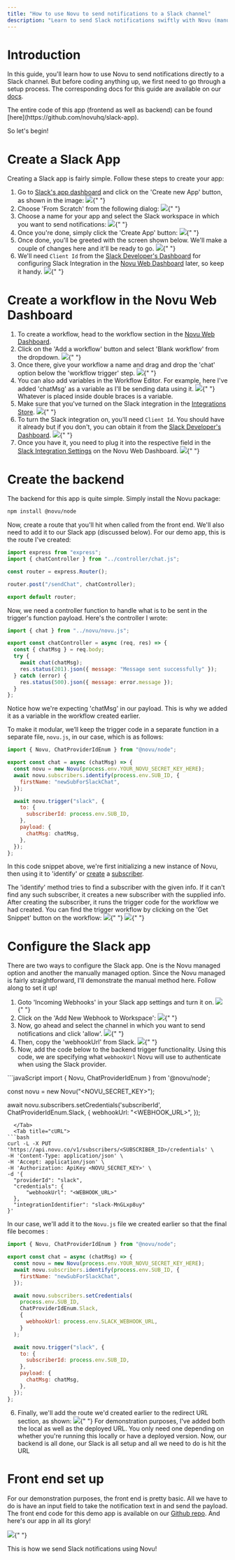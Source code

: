 ```yaml
---
title: "How to use Novu to send notifications to a Slack channel"
description: "Learn to send Slack notifications swiftly with Novu (manually managed)"
---
```


# Introduction

In this guide, you'll learn how to use Novu to send notifications directly to a Slack channel. But before coding anything up, we first need to go through a setup process.
The corresponding docs for this guide are available on our [docs](https://docs.novu.co/channels-and-providers/chat/slack).

<Note>
  The entire code of this app (frontend as well as backend) can be found
  [here](https://github.com/novuhq/slack-app).
</Note>

So let's begin!

# Create a Slack App

Creating a Slack app is fairly simple. Follow these steps to create your app:

1. Go to [Slack's app dashboard](https://api.slack.com/apps) and click on the 'Create new App' button, as shown in the image:
   <Frame caption="Create an app from Slack's app dashboard">
     <img src="/images/guides/slack-guide/create-app.png" />{" "}
   </Frame>
2. Choose 'From Scratch' from the following dialog:
   <Frame caption="Select 'From Scratch' in the following dialog">
     <img src="/images/guides/slack-guide/scratch.png" />{" "}
   </Frame>
3. Choose a name for your app and select the Slack workspace in which you want to send notifications:
   <Frame caption="Name your app and select the workspace">
     <img src="/images/guides/slack-guide/name.png" />{" "}
   </Frame>
4. Once you're done, simply click the 'Create App' button:
   <Frame caption="Click on the 'Create App' button">
     <img src="/images/guides/slack-guide/create.png" />{" "}
   </Frame>
5. Once done, you'll be greeted with the screen shown below. We'll make a couple of changes here and it'll be ready to go.
   <Frame caption="Slack greets you with this screen">
     <img src="/images/guides/slack-guide/welcome.png" />{" "}
   </Frame>
6. We'll need `Client Id` from the [Slack Developer's Dashboard](https://api.slack.com/apps) for configuring Slack Integration in the [Novu Web Dashboard](https://dashboard.novu.coovu.coovu.co/integrations?utm_campaign=docs-guides-slack) later, so keep it handy.
   <Frame caption="Get 'Client Id' from the Slack developer's dashboard">
     <img src="/images/guides/slack-guide/client-id-Slack.png" />{" "}
   </Frame>

# Create a workflow in the Novu Web Dashboard

1. To create a workflow, head to the workflow section in the [Novu Web Dashboard](https://dashboard.novu.co/workflows?utm_campaign=docs-guides-slack).
2. Click on the 'Add a workflow' button and select 'Blank workflow' from the dropdown.
   <Frame caption="Create a workflow from the Novu Web Dashboard">
     <img src="/images/guides/slack-guide/workflow.png" />{" "}
   </Frame>
3. Once there, give your workflow a name and drag and drop the 'chat' option below the 'workflow trigger' step.
   <Frame caption="Drag and drop the 'chat' option">
     <img src="/images/guides/slack-guide/drag.png" />{" "}
   </Frame>
4. You can also add variables in the Workflow Editor. For example, here I've added 'chatMsg' as a variable as I'll be sending data using it.
   <Frame caption="Configure the step as per your liking">
     <img src="/images/guides/slack-guide/variable.png" />{" "}
   </Frame>
   <Info>Whatever is placed inside double braces is a variable.</Info>
5. Make sure that you've turned on the Slack integration in the [Integrations Store](https://dashboard.novu.co/integrations?utm_campaign=docs-guides-slack).
   <Frame caption="Make sure that Slack integration is set to active">
     <img src="/images/guides/slack-guide/integration.png" />{" "}
   </Frame>
6. To turn the Slack integration on, you'll need `Client Id`. You should have it already but if you don't, you can obtain it from the [Slack Developer's Dashboard](https://api.slack.com/apps).
   <Frame caption="Get 'Client Id' from the Slack developer's dashboard">
     <img src="/images/guides/slack-guide/client-id-Slack.png" />{" "}
   </Frame>
7. Once you have it, you need to plug it into the respective field in the [Slack Integration Settings](https://dashboard.novu.co/integrations?utm_campaign=docs-guides-slack) on the Novu Web Dashboard.
   <Frame caption="Plug the 'Client Id' into the Slack Integration setting in Novu web dashboard">
     <img src="/images/guides/slack-guide/client-id-Novu.png" />{" "}
   </Frame>

# Create the backend

The backend for this app is quite simple. Simply install the Novu package:

```bash
npm install @novu/node

```

Now, create a route that you'll hit when called from the front end. We'll also need to add it to our Slack app (discussed below). For our demo app, this is the route I've created:

```jsx
import express from "express";
import { chatController } from "../controller/chat.js";

const router = express.Router();

router.post("/sendChat", chatController);

export default router;
```

Now, we need a controller function to handle what is to be sent in the trigger's function payload. Here's the controller I wrote:

```jsx
import { chat } from "../novu/novu.js";

export const chatController = async (req, res) => {
  const { chatMsg } = req.body;
  try {
    await chat(chatMsg);
    res.status(201).json({ message: "Message sent successfully" });
  } catch (error) {
    res.status(500).json({ message: error.message });
  }
};
```

<Info>
  Notice how we're expecting 'chatMsg' in our payload. This is why we added it
  as a variable in the workflow created earlier.
</Info>

To make it modular, we’ll keep the trigger code in a separate function in a separate file, `novu.js`, in our case, which is as follows:

```jsx
import { Novu, ChatProviderIdEnum } from "@novu/node";

export const chat = async (chatMsg) => {
  const novu = new Novu(process.env.YOUR_NOVU_SECRET_KEY_HERE);
  await novu.subscribers.identify(process.env.SUB_ID, {
    firstName: "newSubForSlackChat",
  });

  await novu.trigger("slack", {
    to: {
      subscriberId: process.env.SUB_ID,
    },
    payload: {
      chatMsg: chatMsg,
    },
  });
};
```

In this code snippet above, we're first initializing a new instance of Novu, then using it to 'identify' or [create](https://docs.novu.co/subscribers/subscribers#create-a-subscriber) a [subscriber](https://docs.novu.co/subscribers/subscribers).

<Info>
  The 'identify' method tries to find a subscriber with the given info. If it
  can't find any such subscriber, it creates a new subscriber with the supplied
  info.
</Info>
After creating the subscriber, it runs the trigger code for the workflow we had created.
You can find the trigger workflow by clicking on the 'Get Snippet' button on the
workflow:
<Frame caption="Click the 'Get Snippet' button to get trigger code">
  <img src="/images/guides/slack-guide/trigger.png" />{" "}
</Frame>
<Frame caption="Paste this trigger code in your backend">
  <img src="/images/guides/slack-guide/trigger-code.png" />{" "}
</Frame>

# Configure the Slack app

There are two ways to configure the Slack app. One is the Novu managed option and another the manually managed option.
Since the Novu managed is fairly straightforward, I'll demonstrate the manual method here. Follow along to set it up!

1. Goto 'Incoming Webhooks' in your Slack app settings and turn it on.
   <Frame caption="Turn on 'Incoming Webhooks' in your Slack app">
     <img src="/images/guides/slack-guide/on.png" />{" "}
   </Frame>
2. Click on the 'Add New Webhook to Workspace':
   <Frame caption="Click the 'Add New Webhook to Workspace' button">
     <img src="/images/guides/slack-guide/add.png" />{" "}
   </Frame>
3. Now, go ahead and select the channel in which you want to send notifications and click 'allow'.
   <Frame caption="Select the channel">
     <img src="/images/guides/slack-guide/install.png" />{" "}
   </Frame>
4. Then, copy the 'webhookUrl' from Slack.
   <Frame caption="Copy the webhookUrl from Slack">
     <img src="/images/guides/slack-guide/hook.png" />{" "}
   </Frame>
5. Now, add the code below to the backend trigger functionality. Using this code, we are specifying what `webhookUrl` Novu will use to authenticate when using the Slack provider.

<Tabs>
  <Tab title="Node.js">
```javaScript
import {
  Novu,
  ChatProviderIdEnum
} from '@novu/node';

const novu = new Novu("<NOVU_SECRET_KEY>");

await novu.subscribers.setCredentials('subscriberId', ChatProviderIdEnum.Slack, {
webhookUrl: "<WEBHOOK_URL>",
});

```
  </Tab>
  <Tab title="cURL">
```bash
curl -L -X PUT 'https://api.novu.co/v1/subscribers/<SUBSCRIBER_ID>/credentials' \
-H 'Content-Type: application/json' \
-H 'Accept: application/json' \
-H 'Authorization: ApiKey <NOVU_SECRET_KEY>' \
-d '{
  "providerId": "slack",
  "credentials": {
      "webhookUrl": "<WEBHOOK_URL>"
  },
  "integrationIdentifier": "slack-MnGLxp8uy"
}'
```

  </Tab>
</Tabs>

In our case, we'll add it to the `Novu.js` file we created earlier so that the final file becomes :

```jsx
import { Novu, ChatProviderIdEnum } from "@novu/node";

export const chat = async (chatMsg) => {
  const novu = new Novu(process.env.YOUR_NOVU_SECRET_KEY_HERE);
  await novu.subscribers.identify(process.env.SUB_ID, {
    firstName: "newSubForSlackChat",
  });

  await novu.subscribers.setCredentials(
    process.env.SUB_ID,
    ChatProviderIdEnum.Slack,
    {
      webhookUrl: process.env.SLACK_WEBHOOK_URL,
    }
  );

  await novu.trigger("slack", {
    to: {
      subscriberId: process.env.SUB_ID,
    },
    payload: {
      chatMsg: chatMsg,
    },
  });
};
```

6. Finally, we'll add the route we'd created earlier to the redirect URL section, as shown:
   <Frame caption="Add your endpoint to the redirect URL section on Slack">
     <img src="/images/guides/slack-guide/redirect.png" />{" "}
   </Frame>
   <Info>
     For demonstration purposes, I've added both the local as well as the
     deployed URL. You only need one depending on whether you're running this
     locally or have a deployed version.
   </Info>
   Now, our backend is all done, our Slack is all setup and all we need to do is
   hit the URL

# Front end set up

For our demonstration purposes, the front end is pretty basic. All we have to do is have an input field to take the notification text in and send the payload. The front end code for this demo app is available on our [Github repo](https://github.com/novuhq/slack-app/tree/main/frontend).
And here's our app in all its glory!

<Frame caption="Our app in action!">
  <img src="/images/guides/slack-guide/output.gif" />{" "}
</Frame>

This is how we send Slack notifications using Novu!
